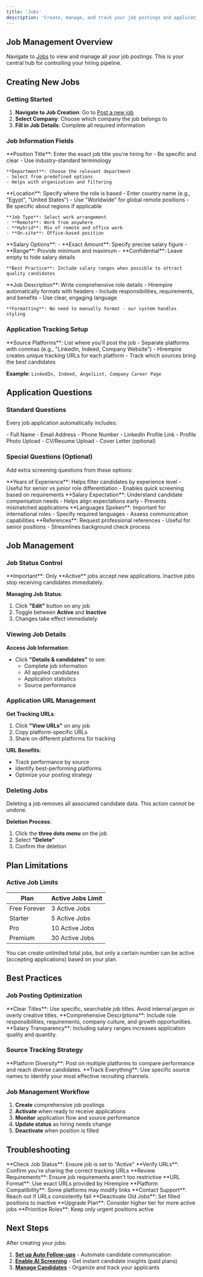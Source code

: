 ```yaml
---
title: 'Jobs'
description: 'Create, manage, and track your job postings and applications'
---
```


## Job Management Overview

Navigate to [Jobs](https://hirempire.com/jobs) to view and manage all your job postings. This is your central hub for controlling your hiring pipeline.

## Creating New Jobs

### Getting Started

1. **Navigate to Job Creation**: Go to [Post a new job](https://hirempire.com/choose-the-company)
2. **Select Company**: Choose which company the job belongs to
3. **Fill in Job Details**: Complete all required information

### Job Information Fields

<AccordionGroup>
  <Accordion icon="briefcase" title="Position & Department">
    **Position Title**: Enter the exact job title you're hiring for
    - Be specific and clear
    - Use industry-standard terminology
    
    **Department**: Choose the relevant department
    - Select from predefined options
    - Helps with organization and filtering
  </Accordion>
  
  <Accordion icon="map-pin" title="Location Details">
    **Location**: Specify where the role is based
    - Enter country name (e.g., "Egypt", "United States")
    - Use "Worldwide" for global remote positions
    - Be specific about regions if applicable
    
    **Job Type**: Select work arrangement
    - **Remote**: Work from anywhere
    - **Hybrid**: Mix of remote and office work  
    - **On-site**: Office-based position
  </Accordion>
  
  <Accordion icon="dollar-sign" title="Salary Information">
    **Salary Options**:
    - **Exact Amount**: Specify precise salary figure
    - **Range**: Provide minimum and maximum
    - **Confidential**: Leave empty to hide salary details
    
    **Best Practice**: Include salary ranges when possible to attract quality candidates
  </Accordion>
  
  <Accordion icon="file-text" title="Job Description">
    **Job Description**: Write comprehensive role details
    - Hirempire automatically formats with headers
    - Include responsibilities, requirements, and benefits
    - Use clear, engaging language
    
    **Formatting**: No need to manually format - our system handles styling
  </Accordion>
</AccordionGroup>

### Application Tracking Setup

<Accordion icon="link" title="Source Platform Tracking">
  **Source Platforms**: List where you'll post the job
  - Separate platforms with commas (e.g., "LinkedIn, Indeed, Company Website")
  - Hirempire creates unique tracking URLs for each platform
  - Track which sources bring the best candidates
  
  **Example**: `LinkedIn, Indeed, AngelList, Company Career Page`
</Accordion>

## Application Questions

### Standard Questions

Every job application automatically includes:

<CardGroup cols={2}>
  <Card title="Basic Information" icon="user">
    - Full Name
    - Email Address
    - Phone Number
    - LinkedIn Profile Link
  </Card>
  <Card title="Application Materials" icon="file">
    - Profile Photo Upload
    - CV/Resume Upload
    - Cover Letter (optional)
  </Card>
</CardGroup>

### Special Questions (Optional)

Add extra screening questions from these options:

<AccordionGroup>
  <Accordion icon="clock" title="Experience Level">
    **Years of Experience**: Helps filter candidates by experience level
    - Useful for senior vs junior role differentiation
    - Enables quick screening based on requirements
  </Accordion>
  
  <Accordion icon="dollar-sign" title="Salary Expectations">
    **Salary Expectation**: Understand candidate compensation needs
    - Helps align expectations early
    - Prevents mismatched applications
  </Accordion>
  
  <Accordion icon="globe" title="Language Skills">
    **Languages Spoken**: Important for international roles
    - Specify required languages
    - Assess communication capabilities
  </Accordion>
  
  <Accordion icon="users" title="References">
    **References**: Request professional references
    - Useful for senior positions
    - Streamlines background check process
  </Accordion>
</AccordionGroup>


## Job Management

### Job Status Control

<Warning>
  **Important**: Only **Active** jobs accept new applications. Inactive jobs stop receiving candidates immediately.
</Warning>

**Managing Job Status**:
1. Click **"Edit"** button on any job
2. Toggle between **Active** and **Inactive**
3. Changes take effect immediately

### Viewing Job Details

**Access Job Information**:
- Click **"Details & candidates"** to see:
  - Complete job information
  - All applied candidates
  - Application statistics
  - Source performance

### Application URL Management

**Get Tracking URLs**:
1. Click **"View URLs"** on any job
2. Copy platform-specific URLs
3. Share on different platforms for tracking

**URL Benefits**:
- Track performance by source
- Identify best-performing platforms
- Optimize your posting strategy

### Deleting Jobs

<Warning>
  Deleting a job removes all associated candidate data. This action cannot be undone.
</Warning>

**Deletion Process**:
1. Click the **three dots menu** on the job
2. Select **"Delete"**
3. Confirm the deletion

## Plan Limitations

### Active Job Limits

| Plan | Active Jobs Limit |
|------|------------------|
| Free Forever | 3 Active Jobs |
| Starter | 5 Active Jobs |
| Pro | 10 Active Jobs |
| Premium | 30 Active Jobs |

<Info>
  You can create unlimited total jobs, but only a certain number can be active (accepting applications) based on your plan.
</Info>

## Best Practices

### Job Posting Optimization

<Tip>
  **Clear Titles**: Use specific, searchable job titles. Avoid internal jargon or overly creative titles.
</Tip>

<Tip>
  **Comprehensive Descriptions**: Include role responsibilities, requirements, company culture, and growth opportunities.
</Tip>

<Tip>
  **Salary Transparency**: Including salary ranges increases application quality and quantity.
</Tip>

### Source Tracking Strategy

<Tip>
  **Platform Diversity**: Post on multiple platforms to compare performance and reach diverse candidates.
</Tip>

<Tip>
  **Track Everything**: Use specific source names to identify your most effective recruiting channels.
</Tip>

### Job Management Workflow

1. **Create** comprehensive job postings
2. **Activate** when ready to receive applications
3. **Monitor** application flow and source performance
4. **Update status** as hiring needs change
5. **Deactivate** when position is filled

## Troubleshooting

<AccordionGroup>
  <Accordion title="Not Receiving Applications">
    **Check Job Status**: Ensure job is set to "Active"
    **Verify URLs**: Confirm you're sharing the correct tracking URLs
    **Review Requirements**: Ensure job requirements aren't too restrictive
  </Accordion>
  
  <Accordion title="Application URLs Not Working">
    **URL Format**: Use exact URLs provided by Hirempire
    **Platform Compatibility**: Some platforms may modify links
    **Contact Support**: Reach out if URLs consistently fail
  </Accordion>
  
  <Accordion title="Reached Active Job Limit">
    **Deactivate Old Jobs**: Set filled positions to inactive
    **Upgrade Plan**: Consider higher tier for more active jobs
    **Prioritize Roles**: Keep only urgent positions active
  </Accordion>
</AccordionGroup>

## Next Steps

After creating your jobs:

1. **[Set up Auto Follow-ups](/automated-follow-ups)** - Automate candidate communication
2. **[Enable AI Screening](/ai-screening)** - Get instant candidate insights (paid plans)
3. **[Manage Candidates](/candidates)** - Organize and track your applicants